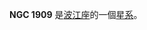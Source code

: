{{NGCInfoBox|NGCID=NGC 1909|發現者=弗里德里希·威廉·赫歇爾|發現日期=1786年12月20日|其他編號=IC 2118, LBN 959, CED 41|曆元=J2000.0|赤經=5時4分54秒
|赤緯=-7°15'0"|星座=波江座|星體=星系|星等=|表面亮度=|藍等=}}

'''NGC 1909''' 是[[波江座|波江座]]的一個[[星系|星系]]。

{{NGCReference|1909}}
{{Catalogs|NGC=1909}}